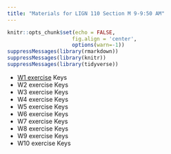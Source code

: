 ```yaml
---
title: "Materials for LIGN 110 Section M 9-9:50 AM"
---
```



```r
knitr::opts_chunk$set(echo = FALSE,
                     fig.align = 'center',
                     options(warn=-1))
suppressMessages(library(rmarkdown))
suppressMessages(library(knitr))
suppressMessages(library(tidyverse))

```



* [W1 exercise](file/lign110/Week1_9amSection_YC.docx) Keys
* W2 exercise Keys
* W3 exercise Keys
* W4 exercise Keys
* W5 exercise Keys
* W6 exercise Keys
* W7 exercise Keys
* W8 exercise Keys
* W9 exercise Keys
* W10 exercise Keys






